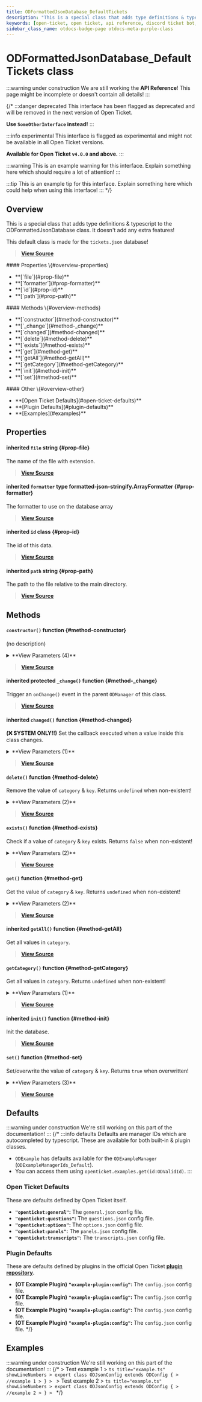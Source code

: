 ```yaml
---
title: ODFormattedJsonDatabase_DefaultTickets
description: "This is a special class that adds type definitions & typescript to the ODFormattedJsonDatabase class. It doesn't add any extra features!"
keywords: [open-ticket, open ticket, api reference, discord ticket bot, class]
sidebar_class_name: otdocs-badge-page otdocs-meta-purple-class
---
```

<head>
    <link rel="apple-touch-icon" href="/img/logo_vertical.png"/>
</head>

# ODFormattedJsonDatabase_DefaultTickets <M color="purple">class</M>

:::warning under construction
We are still working the **API Reference**! This page might be incomplete or doesn't contain all details!
:::

{/*
:::danger deprecated
This interface has been flagged as deprecated and will be removed in the next version of Open Ticket.

**Use `SomeOtherInterface` instead!**
:::

:::info experimental
This interface is flagged as experimental and might not be available in all Open Ticket versions.

**Available for Open Ticket `v4.0.0` and above.**
:::

:::warning
This is an example warning for this interface. Explain something here which should require a lot of attention!
:::

:::tip
This is an example tip for this interface. Explain something here which could help when using this interface!
:::
*/}

## Overview
This is a special class that adds type definitions & typescript to the ODFormattedJsonDatabase class.
It doesn't add any extra features!

This default class is made for the `tickets.json` database!

> [**View Source**](https://otgithub.dj-dj.be/tree/main/src/core/api/defaults/database.ts#L118)

<FlexHorizontal>
<div style={{width:"30%"}}>
    #### Properties \{#overview-properties}
    <ul>
        <li>**[`file`](#prop-file)**</li>
        <li>**[`formatter`](#prop-formatter)**</li>
        <li>**[`id`](#prop-id)**</li>
        <li>**[`path`](#prop-path)**</li>
    </ul>
</div>
<div style={{width:"30%"}}>
    #### Methods \{#overview-methods}
    <ul>
        <li>**[`constructor`](#method-constructor)**</li>
        <li>**[`_change`](#method-_change)**</li>
        <li>**[`changed`](#method-changed)**</li>
        <li>**[`delete`](#method-delete)**</li>
        <li>**[`exists`](#method-exists)**</li>
        <li>**[`get`](#method-get)**</li>
        <li>**[`getAll`](#method-getAll)**</li>
        <li>**[`getCategory`](#method-getCategory)**</li>
        <li>**[`init`](#method-init)**</li>
        <li>**[`set`](#method-set)**</li>
    </ul>
</div>
<div style={{width:"30%"}}>
    #### Other \{#overview-other}
    <ul>
        <li>**[Open Ticket Defaults](#open-ticket-defaults)**</li>
        <li>**[Plugin Defaults](#plugin-defaults)**</li>
        <li>**[Examples](#examples)**</li>
    </ul>
</div>
</FlexHorizontal>

## Properties
<Divider></Divider>
#### <C color="blue">inherited</C> `file` <M color="blue">string</M> <ApiBlock><ApiUrl url="js:string" label="string"/></ApiBlock> \{#prop-file}
The name of the file with extension.

> [**View Source**](https://otgithub.dj-dj.be/tree/main/src/core/api/modules/database.ts#L66)

<Divider></Divider>
#### <C color="brown">inherited</C> `formatter` <M color="brown">type</M> <ApiBlock>formatted-json-stringify.ArrayFormatter</ApiBlock> \{#prop-formatter}
The formatter to use on the database array

> [**View Source**](https://otgithub.dj-dj.be/tree/main/src/core/api/modules/database.ts#L218)

<Divider></Divider>
#### <C color="purple">inherited</C> `id` <M color="purple">class</M> <ApiBlock><ApiUrl url="class:ODId" label="api.ODId"/></ApiBlock> \{#prop-id}
The id of this data.

> [**View Source**](https://otgithub.dj-dj.be/tree/main/src/core/api/modules/base.ts#L172)

<Divider></Divider>
#### <C color="blue">inherited</C> `path` <M color="blue">string</M> <ApiBlock><ApiUrl url="js:string" label="string"/></ApiBlock> \{#prop-path}
The path to the file relative to the main directory.

> [**View Source**](https://otgithub.dj-dj.be/tree/main/src/core/api/modules/database.ts#L68)

<Divider></Divider>

## Methods
<Divider></Divider>
#### `constructor()` <M color="orange">function</M> <ApiBlock><ApiUrl url="class:ODFormattedJsonDatabase_DefaultTickets" label="api.ODFormattedJsonDatabase_DefaultTickets"/></ApiBlock> \{#method-constructor}
(no description)

<details>
<summary>**View Parameters (4)**</summary>
- **`id`:** <M color="brown">type</M> <ApiBlock><ApiUrl url="type:ODValidId" label="api.ODValidId"/></ApiBlock> - Parameter Description Lorem Ipsum.
- **`file`:** <M color="blue">string</M> <ApiBlock><ApiUrl url="js:string" label="string"/></ApiBlock> - Parameter Description Lorem Ipsum.
- **`formatter`:** <M color="brown">type</M> <ApiBlock>formatted-json-stringify.ArrayFormatter</ApiBlock> - Parameter Description Lorem Ipsum.
- **`customPath`:** <M color="blue">string</M> <ApiBlock><ApiUrl url="js:string" label="string"/></ApiBlock> - Parameter Description Lorem Ipsum.
</details>

> [**View Source**](https://otgithub.dj-dj.be/tree/main/src/core/api/modules/database.ts#L220)

<Divider></Divider>
#### <C color="orange">inherited</C> <C color="orange">protected</C> `_change()` <M color="orange">function</M> <ApiBlock><ApiUrl url="js:void" label="void"/></ApiBlock> \{#method-_change}
Trigger an `onChange()` event in the parent `ODManager` of this class.



> [**View Source**](https://otgithub.dj-dj.be/tree/main/src/core/api/modules/base.ts#L108)

<Divider></Divider>
#### <C color="orange">inherited</C> `changed()` <M color="orange">function</M> <ApiBlock><ApiUrl url="js:void" label="void"/></ApiBlock> \{#method-changed}
**(❌ SYSTEM ONLY!!)** Set the callback executed when a value inside this class changes.

<details>
<summary>**View Parameters (1)**</summary>
- **`callback`:** <M color="brown">type</M> <ApiBlock><ApiUrl url="js:null" label="null"/>|(() => <ApiUrl url="js:void" label="void"/>)</ApiBlock> - Parameter Description Lorem Ipsum.
</details>

> [**View Source**](https://otgithub.dj-dj.be/tree/main/src/core/api/modules/base.ts#L119)

<Divider></Divider>
#### `delete()` <M color="orange">function</M> <ApiBlock><ApiUrl url="type:ODOptionalPromise" label="api.ODOptionalPromise"/></ApiBlock> \{#method-delete}
Remove the value of `category` & `key`. Returns `undefined` when non-existent!

<details>
<summary>**View Parameters (2)**</summary>
- **`category`:** <M color="blue">string</M> <ApiBlock><ApiUrl url="js:string" label="string"/></ApiBlock> - Parameter Description Lorem Ipsum.
- **`key`:** <M color="blue">string</M> <ApiBlock><ApiUrl url="js:string" label="string"/></ApiBlock> - Parameter Description Lorem Ipsum.
</details>

> [**View Source**](https://otgithub.dj-dj.be/tree/main/src/core/api/defaults/database.ts#L133)

<Divider></Divider>
#### `exists()` <M color="orange">function</M> <ApiBlock><ApiUrl url="type:ODOptionalPromise" label="api.ODOptionalPromise"/></ApiBlock> \{#method-exists}
Check if a value of `category` & `key` exists. Returns `false` when non-existent!

<details>
<summary>**View Parameters (2)**</summary>
- **`category`:** <M color="brown">type</M> <ApiBlock>"opendiscord:ticket"</ApiBlock> - Parameter Description Lorem Ipsum.
- **`key`:** <M color="blue">string</M> <ApiBlock><ApiUrl url="js:string" label="string"/></ApiBlock> - Parameter Description Lorem Ipsum.
</details>

> [**View Source**](https://otgithub.dj-dj.be/tree/main/src/core/api/defaults/database.ts#L140)

<Divider></Divider>
#### `get()` <M color="orange">function</M> <ApiBlock><ApiUrl url="type:ODOptionalPromise" label="api.ODOptionalPromise"/></ApiBlock> \{#method-get}
Get the value of `category` & `key`. Returns `undefined` when non-existent!

<details>
<summary>**View Parameters (2)**</summary>
- **`category`:** <M color="blue">string</M> <ApiBlock><ApiUrl url="js:string" label="string"/></ApiBlock> - Parameter Description Lorem Ipsum.
- **`key`:** <M color="blue">string</M> <ApiBlock><ApiUrl url="js:string" label="string"/></ApiBlock> - Parameter Description Lorem Ipsum.
</details>

> [**View Source**](https://otgithub.dj-dj.be/tree/main/src/core/api/defaults/database.ts#L126)

<Divider></Divider>
#### <C color="orange">inherited</C> `getAll()` <M color="orange">function</M> <ApiBlock><ApiUrl url="type:ODOptionalPromise" label="api.ODOptionalPromise"/></ApiBlock> \{#method-getAll}
Get all values in `category`.



> [**View Source**](https://otgithub.dj-dj.be/tree/main/src/core/api/modules/database.ts#L289)

<Divider></Divider>
#### `getCategory()` <M color="orange">function</M> <ApiBlock><ApiUrl url="type:ODOptionalPromise" label="api.ODOptionalPromise"/></ApiBlock> \{#method-getCategory}
Get all values in `category`. Returns `undefined` when non-existent!

<details>
<summary>**View Parameters (1)**</summary>
- **`category`:** <M color="blue">string</M> <ApiBlock><ApiUrl url="js:string" label="string"/></ApiBlock> - Parameter Description Lorem Ipsum.
</details>

> [**View Source**](https://otgithub.dj-dj.be/tree/main/src/core/api/defaults/database.ts#L147)

<Divider></Divider>
#### <C color="orange">inherited</C> `init()` <M color="orange">function</M> <ApiBlock><ApiUrl url="type:ODPromiseVoid" label="api.ODPromiseVoid"/></ApiBlock> \{#method-init}
Init the database.



> [**View Source**](https://otgithub.dj-dj.be/tree/main/src/core/api/modules/database.ts#L228)

<Divider></Divider>
#### `set()` <M color="orange">function</M> <ApiBlock><ApiUrl url="type:ODOptionalPromise" label="api.ODOptionalPromise"/></ApiBlock> \{#method-set}
Set/overwrite the value of `category` & `key`. Returns `true` when overwritten!

<details>
<summary>**View Parameters (3)**</summary>
- **`category`:** <M color="blue">string</M> <ApiBlock><ApiUrl url="js:string" label="string"/></ApiBlock> - Parameter Description Lorem Ipsum.
- **`key`:** <M color="blue">string</M> <ApiBlock><ApiUrl url="js:string" label="string"/></ApiBlock> - Parameter Description Lorem Ipsum.
- **`value`:** <M color="brown">type</M> <ApiBlock><ApiUrl url="type:ODValidJsonType" label="api.ODValidJsonType"/></ApiBlock> - Parameter Description Lorem Ipsum.
</details>

> [**View Source**](https://otgithub.dj-dj.be/tree/main/src/core/api/defaults/database.ts#L119)

<Divider></Divider>

## Defaults
:::warning under construction
We're still working on this part of the documentation!
:::
{/*
:::info defaults
Defaults are manager IDs which are autocompleted by typescript. These are available for both built-in & plugin classes.
- `ODExample` has defaults available for the `ODExampleManager` (`ODExampleManagerIds_Default`).
- You can access them using `openticket.examples.get(id:ODValidId)`.
:::

### Open Ticket Defaults
These are defaults defined by Open Ticket itself.
- **`"openticket:general"`:** The `general.json` config file.
- **`"openticket:questions"`:** The `questions.json` config file.
- **`"openticket:options"`:** The `options.json` config file.
- **`"openticket:panels"`:** The `panels.json` config file.
- **`"openticket:transcripts"`:** The `transcripts.json` config file.

### Plugin Defaults
These are defaults defined by plugins in the official Open Ticket [**plugin repository**](https://odplugins.dj-dj.be/tree/main/open-ticket).
- <C color="blue">**(OT Example Plugin)**</C> **`"example-plugin:config"`:** The `config.json` config file.
- <C color="blue">**(OT Example Plugin)**</C> **`"example-plugin:config"`:** The `config.json` config file.
- <C color="blue">**(OT Example Plugin)**</C> **`"example-plugin:config"`:** The `config.json` config file.
- <C color="blue">**(OT Example Plugin)**</C> **`"example-plugin:config"`:** The `config.json` config file.
*/}

## Examples
:::warning under construction
We're still working on this part of the documentation!
:::
{/*
<Tabs>
    <TabItem value="First Example">
    > Test example 1
    > ```ts title="example.ts" showLineNumbers
    > export class ODJsonConfig extends ODConfig {
    >     //example 1
    > }
    > ```
    </TabItem>
    <TabItem value="Second Example">
    > Test example 2
    > ```ts title="example.ts" showLineNumbers
    > export class ODJsonConfig extends ODConfig {
    >     //example 2
    > }
    > ```
    </TabItem>
</Tabs>
*/}
